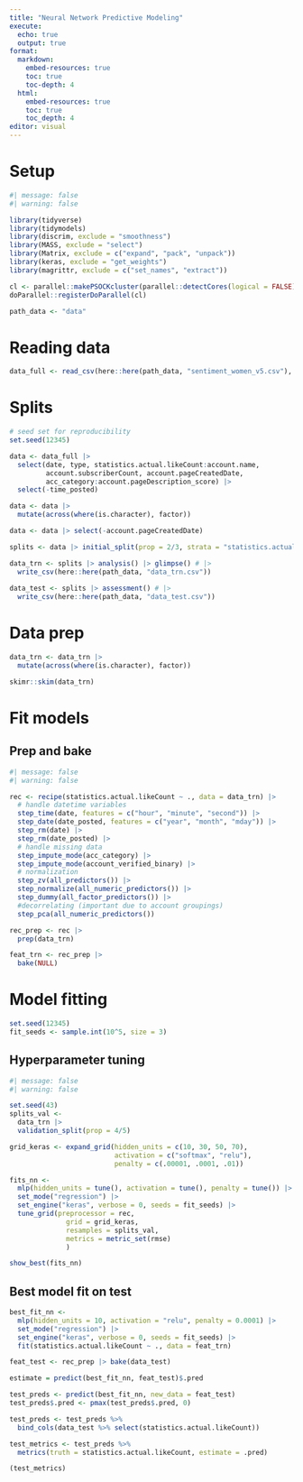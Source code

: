 ```yaml
---
title: "Neural Network Predictive Modeling"
execute:
  echo: true
  output: true
format: 
  markdown:
    embed-resources: true
    toc: true
    toc-depth: 4
  html: 
    embed-resources: true
    toc: true 
    toc_depth: 4
editor: visual
---
```


# Setup
```r
#| message: false
#| warning: false

library(tidyverse)
library(tidymodels)
library(discrim, exclude = "smoothness")
library(MASS, exclude = "select")
library(Matrix, exclude = c("expand", "pack", "unpack"))
library(keras, exclude = "get_weights")
library(magrittr, exclude = c("set_names", "extract"))

cl <- parallel::makePSOCKcluster(parallel::detectCores(logical = FALSE))
doParallel::registerDoParallel(cl)

path_data <- "data"
```

# Reading data
```r
data_full <- read_csv(here::here(path_data, "sentiment_women_v5.csv"), show_col_types = FALSE)
```

# Splits
```r
# seed set for reproducibility
set.seed(12345)

data <- data_full |>
  select(date, type, statistics.actual.likeCount:account.name, 
         account.subscriberCount, account.pageCreatedDate, 
         acc_category:account.pageDescription_score) |>
  select(-time_posted)

data <- data |>
  mutate(across(where(is.character), factor))

data <- data |> select(-account.pageCreatedDate)

splits <- data |> initial_split(prop = 2/3, strata = "statistics.actual.likeCount", breaks = 3)

data_trn <- splits |> analysis() |> glimpse() # |> 
  write_csv(here::here(path_data, "data_trn.csv"))
  
data_test <- splits |> assessment() # |> 
  write_csv(here::here(path_data, "data_test.csv"))
```

# Data prep
```r
data_trn <- data_trn |>
  mutate(across(where(is.character), factor))

skimr::skim(data_trn)
```


# Fit models

## Prep and bake
```r
#| message: false
#| warning: false

rec <- recipe(statistics.actual.likeCount ~ ., data = data_trn) |>
  # handle datetime variables
  step_time(date, features = c("hour", "minute", "second")) |>
  step_date(date_posted, features = c("year", "month", "mday")) |>
  step_rm(date) |>
  step_rm(date_posted) |>
  # handle missing data
  step_impute_mode(acc_category) |>
  step_impute_mode(account_verified_binary) |>
  # normalization
  step_zv(all_predictors()) |>
  step_normalize(all_numeric_predictors()) |>
  step_dummy(all_factor_predictors()) |>
  #decorrelating (important due to account groupings)
  step_pca(all_numeric_predictors())

rec_prep <- rec |>
  prep(data_trn)

feat_trn <- rec_prep |>
  bake(NULL)
```

# Model fitting

```r
set.seed(12345)
fit_seeds <- sample.int(10^5, size = 3)
```

## Hyperparameter tuning
```r
#| message: false
#| warning: false

set.seed(43)
splits_val <-
  data_trn |> 
  validation_split(prop = 4/5)

grid_keras <- expand_grid(hidden_units = c(10, 30, 50, 70),
                          activation = c("softmax", "relu"), 
                          penalty = c(.00001, .0001, .01))

fits_nn <-
  mlp(hidden_units = tune(), activation = tune(), penalty = tune()) |>
  set_mode("regression") |> 
  set_engine("keras", verbose = 0, seeds = fit_seeds) |>
  tune_grid(preprocessor = rec,
              grid = grid_keras,
              resamples = splits_val,
              metrics = metric_set(rmse)
              )

show_best(fits_nn)
```
## Best model fit on test
```r
best_fit_nn <- 
  mlp(hidden_units = 10, activation = "relu", penalty = 0.0001) |>
  set_mode("regression") |> 
  set_engine("keras", verbose = 0, seeds = fit_seeds) |>
  fit(statistics.actual.likeCount ~ ., data = feat_trn)
```

```r
feat_test <- rec_prep |> bake(data_test)

estimate = predict(best_fit_nn, feat_test)$.pred

test_preds <- predict(best_fit_nn, new_data = feat_test)
test_preds$.pred <- pmax(test_preds$.pred, 0)

test_preds <- test_preds %>%
  bind_cols(data_test %>% select(statistics.actual.likeCount))

test_metrics <- test_preds %>%
  metrics(truth = statistics.actual.likeCount, estimate = .pred)

(test_metrics)
```